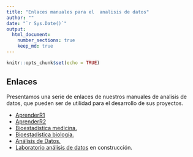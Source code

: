 ```yaml
---
title: "Enlaces manuales para el  analisis de datos"
author: ""
date: "`r Sys.Date()`"
output: 
  html_document: 
    number_sections: true
    keep_md: true
---
```


```r
knitr::opts_chunk$set(echo = TRUE)
```

## Enlaces

Presentamos una serie de enlaces de nuestros manuales de analisis de datos, que pueden ser de utilidad para el desarrollo de sus proyectos.

* [AprenderR1](https://aprender-uib.github.io/AprendeR1/)
* [AprenderR2](https://aprender-uib.github.io/AprendeR2/)
* [Bioestadística medicina.](https://aprender-uib.github.io/INREMDN/)
* [Bioestadística biología.](https://aprender-uib.github.io/MatesII/)
* [Análisis de Datos.](https://aprender-uib.github.io/AD/)
* [Laboratorio análisis de datos](https://ricuib.github.io/ApLabAD/) en construcción.
